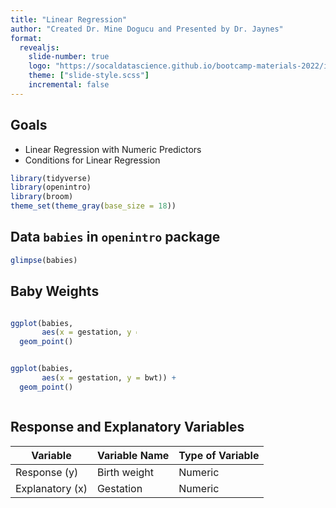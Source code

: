 ```yaml
---
title: "Linear Regression"
author: "Created Dr. Mine Dogucu and Presented by Dr. Jaynes"
format: 
  revealjs:
    slide-number: true
    logo: "https://socaldatascience.github.io/bootcamp-materials-2022/img/socalds-logo.png"
    theme: ["slide-style.scss"]
    incremental: false
---
```



## Goals
- Linear Regression with Numeric Predictors
- Conditions for Linear Regression

```r
library(tidyverse)
library(openintro)
library(broom)
theme_set(theme_gray(base_size = 18))
```

## Data `babies` in `openintro` package

```r


glimpse(babies)

```

##  Baby Weights
::: {.column width="40%"}
```r
ggplot(babies, 
       aes(x = gestation, y = bwt)) +
  geom_point()

```
:::

::: {.column width="60%"}
```r


ggplot(babies, 
       aes(x = gestation, y = bwt)) +
  geom_point()

```
:::

## Response and Explanatory Variables

| Variable    | Variable Name | Type of Variable |
|-------------|-----------------|---------|
| Response (y)    | Birth weight | Numeric |
| Explanatory (x) | Gestation           | Numeric |

